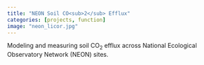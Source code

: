 ```yaml
---
title: "NEON Soil CO<sub>2</sub> Efflux"
categories: [projects, function]
image: "neon_licor.jpg"
---
```


Modeling and measuring soil CO<sub>2</sub> efflux across National Ecological Observatory Network (NEON) sites. 
